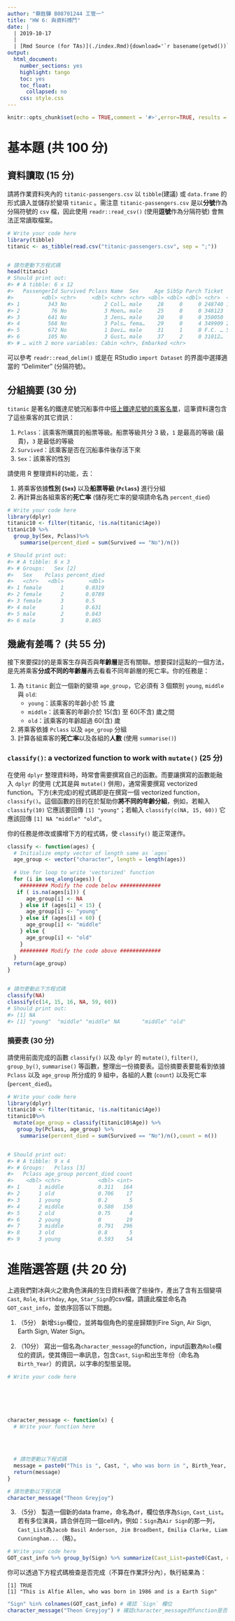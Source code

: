 ```yaml
---
author: "蔡鉎驊 B08701244 工管一"
title: "HW 6: 與資料搏鬥"
date: |
  | 2019-10-17
  |
  | [Rmd Source (for TAs)](./index.Rmd){download='`r basename(getwd())`.Rmd'}
output:
  html_document:
    number_sections: yes
    highlight: tango
    toc: yes
    toc_float:
      collapsed: no
    css: style.css
---
```


```r
knitr::opts_chunk$set(echo = TRUE,comment = '#>',error=TRUE, results = 'hold', out.width='65%', fig.align = 'center', message = FALSE)
```

基本題 (共 100 分)
=====================

## 資料讀取 (15 分)

請將作業資料夾內的 `titanic-passengers.csv` 以 `tibble`(建議) 或 `data.frame` 的形式讀入並儲存於變項 `titanic` 。需注意 `titanic-passengers.csv` 是以**分號**作為分隔符號的 `csv` 檔，因此使用 `readr::read_csv()` (使用**逗號**作為分隔符號) 會無法正常讀取檔案。

```r
# Write your code here
library(tibble)
titanic <- as_tibble(read.csv("titanic-passengers.csv", sep = ";"))


# 請勿更動下方程式碼
head(titanic)
# Should print out:
#> # A tibble: 6 x 12
#>   PassengerId Survived Pclass Name  Sex     Age SibSp Parch Ticket  Fare
#>         <dbl> <chr>     <dbl> <chr> <chr> <dbl> <dbl> <dbl> <chr>  <dbl>
#> 1         343 No            2 Coll… male     28     0     0 248740 13   
#> 2          76 No            3 Moen… male     25     0     0 348123  7.65
#> 3         641 No            3 Jens… male     20     0     0 350050  7.85
#> 4         568 No            3 Pals… fema…    29     0     4 349909 21.1 
#> 5         672 No            1 Davi… male     31     1     0 F.C. … 52   
#> 6         105 No            3 Gust… male     37     2     0 31012…  7.92
#> # … with 2 more variables: Cabin <chr>, Embarked <chr>
```

<div class="alert alert-success hint">
可以參考 `readr::read_delim()` 或是在 RStudio `import Dataset` 的界面中選擇適當的 "Delimiter" (分隔符號)。
</div>


## 分組摘要 (30 分) {#q2}

`titanic` 是著名的鐵達尼號沉船事件中[搭上鐵達尼號的乘客名單](https://zh.wikipedia.org/wiki/鐵達尼號乘客列表)，這筆資料還包含了這些乘客的其它資訊：

1. `Pclass`：該乘客所購買的船票等級。船票等級共分 3 級，`1` 是最高的等級 (最貴)，`3` 是最低的等級
2. `Survived`：該乘客是否在沉船事件後存活下來
3. `Sex`：該乘客的性別 


請使用 R 整理資料的功能，去：

1. 將乘客依據**性別 (`Sex`)** 以及**船票等級 (`Pclass`)** 進行分組
2. 再計算出各組乘客的**死亡率** (儲存死亡率的變項請命名為 `percent_died`)

```r
# Write your code here
library(dplyr)
titanic10 <- filter(titanic, !is.na(titanic$Age))
titanic10 %>%
  group_by(Sex, Pclass)%>%
    summarise(percent_died = sum(Survived == "No")/n())

# Should print out:
#> # A tibble: 6 x 3
#> # Groups:   Sex [2]
#>   Sex    Pclass percent_died
#>   <chr>   <dbl>        <dbl>
#> 1 female      1       0.0319
#> 2 female      2       0.0789
#> 3 female      3       0.5   
#> 4 male        1       0.631 
#> 5 male        2       0.843 
#> 6 male        3       0.865
```


## 幾歲有差嗎？ (共 55 分)

接下來要探討的是乘客生存與否與**年齡層**是否有關聯。想要探討這點的一個方法，是先將乘客**分成不同的年齡層**再去看看不同年齡層的死亡率。你的任務是：

1. 為 `titanic` 創立一個新的變項 `age_group`，它必須有 3 個類別 `young`, `middle` 與 `old`:
    - `young`：該乘客的年齡小於 15 歲
    - `middle`：該乘客的年齡介於 15(含) 至 60(不含) 歲之間
    - `old`：該乘客的年齡超過 60(含) 歲
2. 將乘客依據 `Pclass` 以及 `age_group` 分組
3. 計算各組乘客的**死亡率**以及各組的**人數** (使用 `summarise()`)


### `classify()`: a vectorized function to work with `mutate()` (25 分)

在使用 `dplyr` 整理資料時，時常會需要撰寫自己的函數。而要讓撰寫的函數能融入 `dplyr` 的使用 (尤其是與 `mutate()` 併用)，通常需要撰寫 vectorized function。下方(未完成)的程式碼即是在撰寫一個 vectorized function，`classify()`。這個函數的目的在於幫助你**將不同的年齡分組**，例如，若輸入 `classify(10)` 它應該要回傳 `[1] "young"`；若輸入 `classify(c(NA, 15, 60))` 它應該回傳 `[1] NA "middle" "old"`。

你的任務是修改或擴增下方的程式碼，使 `classify()` 能正常運作。

```r
classify <- function(ages) {
  # Initialize empty vector of length same as `ages`
  age_group <- vector("character", length = length(ages))
  
  # Use for loop to write 'vectorized' function
  for (i in seq_along(ages)) {
    ######### Modify the code below #############
   if ( is.na(ages[i])) {
      age_group[i] <- NA
    } else if (ages[i] < 15) {
      age_group[i] <- "young"
    } else if (ages[i] < 60) {
      age_group[i] <- "middle"
    } else {
      age_group[i] <- "old"
    }
    ######### Modify the code above #############
  }
  return(age_group)
}


# 請勿更動此下方程式碼
classify(NA)
classify(c(14, 15, 16, NA, 59, 60))
# Should print out:
#> [1] NA
#> [1] "young"  "middle" "middle" NA       "middle" "old"
```


### 摘要表 (30 分)

請使用前面完成的函數 `classify()` 以及 `dplyr` 的 `mutate()`, `filter()`, `group_by()`, `summarise()` 等函數，整理出一份摘要表。這份摘要表要能看到依據 `Pclass` 以及 `age_group` 所分成的 9 組中，各組的人數 (`count`) 以及死亡率 (`percent_died`)。

```r
# Write your code here
library(dplyr)
titanic10 <- filter(titanic, !is.na(titanic$Age))
titanic10%>%
  mutate(age_group = classify(titanic10$Age)) %>%
   group_by(Pclass, age_group) %>%
    summarise(percent_died = sum(Survived == "No")/n(),count = n())


# Should print out:
#> # A tibble: 9 x 4
#> # Groups:   Pclass [3]
#>   Pclass age_group percent_died count
#>    <dbl> <chr>            <dbl> <int>
#> 1      1 middle           0.311   164
#> 2      1 old              0.706    17
#> 3      1 young            0.2       5
#> 4      2 middle           0.580   150
#> 5      2 old              0.75      4
#> 6      2 young            0        19
#> 7      3 middle           0.791   296
#> 8      3 old              0.8       5
#> 9      3 young            0.593    54
```


進階選答題 (共 20 分)
=====================

上週我們對冰與火之歌角色演員的生日資料表做了些操作，產出了含有五個變項`Cast`, `Role`, `Birthday`, `Age`, `Star_Sign`的csv檔，請讀此檔並命名為`GOT_cast_info`，並依序回答以下問題。

1. （5分）
新增`Sign`欄位，並將每個角色的星座歸類到Fire Sign, Air Sign, Earth Sign, Water Sign。

2. （10分）
寫出一個名為`character_message`的function，input函數為`Role`欄位的資訊，使其傳回一串訊息，包含`Cast`, `Sign`和出生年份（命名為`Birth_Year`）的資訊，以字串的型態呈現。

```r
# Write your code here






character_message <- function(x) {
  # Write your function here
  
  
  
  
  # 請勿更動以下程式碼
  message = paste0("This is ", Cast, ", who was born in ", Birth_Year, " and is a ", Sign)
  return(message)
}

# 請勿更動以下程式碼
character_message("Theon Greyjoy")
```


3. （5分）
製造一個新的data frame，命名為`df`，欄位依序為`Sign`, `Cast_List`。若有多位演員，請合併在同一個cell內，例如：`Sign`為`Air Sign`的那一列，`Cast_List`為`Jacob Basil Anderson, Jim Broadbent, Emilia Clarke, Liam Cunningham...`（略）。

```r
# Write your code here
GOT_cast_info %>% group_by(Sign) %>% summarize(Cast_List=paste0(Cast, collapse=", "))
```

你可以透過下方程式碼檢查是否完成（不算在作業評分內），執行結果為：
```
[1] TRUE
[1] "This is Alfie Allen, who was born in 1986 and is a Earth Sign"
```

```r
"Sign" %in% colnames(GOT_cast_info) # 確認 `Sign` 欄位
character_message("Theon Greyjoy") # 確認character_message的function是否成功
```
